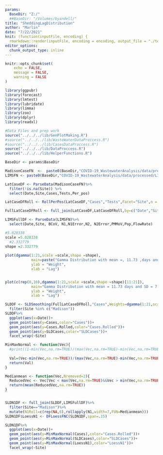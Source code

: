 ```yaml
---
params:
  BaseDir: "Z:/"
  ##BaseDir: "/Volumes/byandell/"
title: "SheddingLagDistribution"
author: "Marlin"
date: "7/22/2021"
knit: (function(inputFile, encoding) {
  rmarkdown::render(inputFile, encoding = encoding, output_file = "./test/output/SheddingLagDistribution01.2.html")})
editor_options:
  chunk_output_type: inline
---
```


```r
knitr::opts_chunk$set(
	echo = FALSE,
	message = FALSE,
	warning = FALSE
)
```

```r
library(ggpubr)
library(forecast)
library(lmtest)
library(lubridate)
library(limma)
library(zoo)
library(dplyr)
library(readxl)

#Data Files and prep work
source("../../../lib/GenPlotMaking.R")
#source("../../../lib/WasteWaterDataProccess.R")
#source("../../../lib/CasesDataProccess.R")
source("../../../lib/DataProccess.R")
source("../../../lib/HelperFunctions.R")

```

```r
BaseDir <- params$BaseDir

MadisonCaseFN  <-  paste0(BaseDir,"COVID-19_WastewaterAnalysis/data/processed/MMSD_Cases_processed.csv")
LIMSFN <- paste0(BaseDir,"COVID-19_WastewaterAnalysis/data/processed/LIMSWasteData_2021-06-30_17-40.csv")

LatCaseDF <- ParseData(MadisonCaseFN)%>% 
  filter(!is.na(Site)) %>%
  select(Date,Site,Cases,Tests,Per_pos)

LatCaseDFRoll <- RollPerPos(LatCaseDF,"Cases","Tests",Facet="Site",n = 14)

FullLatCaseDFRoll <- full_join(LatCaseDF,LatCaseDFRoll,by=c("Date","Site"),suffix=c("",".Rolled"))

LIMSFullDF <- ParseData(LIMSFN)%>%
  select(Date,Site, BCoV, N1,N1Error,N2, N2Error,PMMoV,Pop,FlowRate)
```



```r
#5.028338
scale =5.028338
  #2.332779
shape =2.332779
  
plot(dgamma(1:21,scale =scale,shape =shape), 
            main=paste("Gamma Distribution with mean =, 11.73 ,days and SD = 7.68"),
            ylab = "Weight",
            xlab = "Lag")


plot(c(rep(0,10),dgamma(1:21,scale =scale,shape =shape)[11:21]), 
            main="Gamma Distribution with mean = 11.73 days and SD = 7.68",
            ylab = "Weight",
            xlab = "Lag")
```


```r
SLDDF <- SLDSmoothing(FullLatCaseDFRoll,"Cases",Weights=dgamma(1:21,scale =5.028338,shape =2.332779))%>%
  filter(Site %in% c("Madison"))
SLDDF%>%
  ggplot(aes(x=Date))+
  geom_point(aes(y=Cases,color="Cases"))+
  geom_point(aes(y=Cases.Rolled,color="Cases.Rolled"))+
  geom_point(aes(y=SLDCases,color="SLDCases"))+
  facet_wrap(~Site)
```

```r
MinMaxNormal <- function(Vec){
  #print((1-min(Vec,na.rm=TRUE)/(max(Vec,na.rm=TRUE)-min(Vec,na.rm=TRUE))))
  
  Val=(Vec-min(Vec,na.rm=TRUE))/(max(Vec,na.rm=TRUE)-min(Vec,na.rm=TRUE))
  return(Val)
}

Medianmean <- function(Vec,Nremoved=2){
  ReducedVec <- Vec[Vec < max(Vec,na.rm=TRUE)&&Vec > min(Vec,na.rm=TRUE)]
  return(mean(ReducedVec,na.rm=TRUE))
}


SLDN1DF <- full_join(SLDDF,LIMSFullDF)%>%
  filter(Site=="Madison")%>%
  mutate(N1Roll=c(rep(NA,6),rollapply(N1,width=7,FUN=Medianmean)))
SLDN1DF$LoessN1 <- DFLoessFNC(SLDN1DF,span=.15)

SLDN1DF%>%
  ggplot(aes(x=Date))+
  geom_point(aes(y=MinMaxNormal(Cases),color="Cases.Rolled"))+
  geom_point(aes(y=MinMaxNormal(SLDCases),color="SLDCases"))+
  geom_point(aes(y=MinMaxNormal(LoessN1),color="LoessN1"))+
  facet_wrap(~Site)
```



